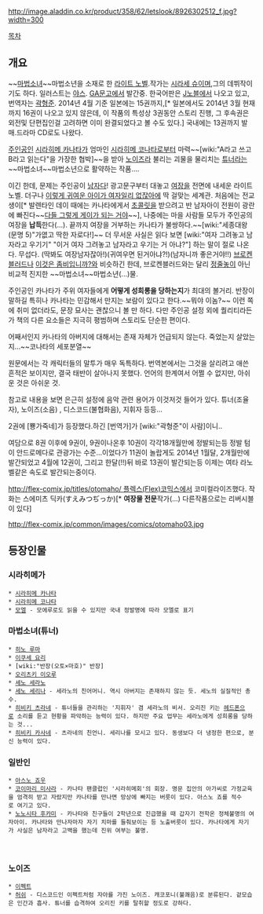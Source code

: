http://image.aladdin.co.kr/product/358/62/letslook/8926302512_f.jpg?width=300

[[목차]]

== 개요 ==
~~[[마법소녀]]~~마법소년을 소재로 한 [[라이트 노벨]].작가는 [[시라세 슈]]이며,그의 데뷔작이기도 하다. 일러스트는 [[야스]]. [[GA문고]]에서 발간중. 한국어판은 [[J노블]]에서 나오고 있고, 번역자는 [[곽형준]]. 2014년 4월 기준 일본에는 15권까지,[* 일본에서도 2014년 3월 현재까지 16권이 나오고 있지 않은데, 이 작품의 특성상 3권동안 스토리 진행, 그 후속권은 외전및 단편집인걸 고려하면 이미 완결되었다고 볼 수도 있다.]  국내에는 13권까지 발매.드라마 CD로도 나왔다.

[[주인공]]인 [[시라히메 카나타]]가 엄마인 [[시라히메 코나타]]로부터 마력~~[wiki:"A라고 쓰고 B라고 읽는다"을 가장한 협박]~~을 받아 [[노이즈]]라 불리는 괴물을 물리치는 [[튜너]]라는 ~~마법소녀~~마법소년으로 활약하는 작품....

이긴 한데, 문제는 주인공이 [[남자]]다! 광고문구부터 대놓고 [[여장]]을 전면에 내세운 라이트 노벨. 더구나 [[이렇게 귀여운 아이가 여자일리 없잖아]]에 딱 걸맞는 세계관. 처음에는 전교생이[* 발렌타인 데이 때에는 카나타에게서 [[초콜릿]]을 받으려고 반 남자아이 전원이 광란에 빠진다~~[[다들 그렇게 게이가 되는 거야]]~~], 나중에는 마을 사람들 모두가 주인공의 여장을 '''납득'''한다(...). 끝까지 여장을 거부하는 카나타가 불쌍하다.~~[wiki:"세종대왕(문명 5)"가엾고 딱한 자로다!]~~ 더 무서운 사실은 읽다 보면 [wiki:"여자 그려놓고 남자라고 우기기" "이거 여자 그려놓고 남자라고 우기는 거 아냐?"] 하는 말이 절로 나온다. 무섭다. (딱봐도 여장남자잖아!)(귀여우면 된거아냐?!)(남자니까 좋은거야!!) [[브로켄블러드]]나 [[이것은 좀비입니까?]]와 비슷하긴 한데, 브로켄블러드와는 달리 [[정줄놓]]이 아닌 비교적 진지한 ~~마법소녀~~마법소년(...)물.

주인공인 카나타가 주위 여자들에게 '''어떻게 성희롱을 당하는지'''가 최대의 볼거리. 반장이 말하길 특히나 카나타는 민감해서 만지는 보람이 있다고 한다.~~뭐야 이놈?~~ 이런 쪽에 취미 없더라도, 문장 묘사는 괜찮으니 볼 만 하다. 
다만 주인공 설정 외에 퀄리티라든가 책의 다른 요소들은 지극히 평범하며 스토리도 단순한 편이다.

어째서인지 카나타의 아버지에 대해서는 존재 자체가 언급되지 않는다. 죽었는지 살았는지...~~코나타의 세포분열~~

원문에서는 각 캐릭터들의 말투가 매우 독특하다. 번역본에서는 그것을 살리려고 애쓴 흔적은 보이지만, 결국 태반이 살아나지 못했다. 언어의 한계여서 어쩔 수 없지만, 아쉬운 것은 아쉬운 것.

참고로 내용을 보면 은근히 설정에 음악 관련 용어가 이것저것 들어가 있다. 튜너(조율자), 노이즈(소음) , 디스코드(불협화음), 지휘자 등등...

2권에 [뿅가죽네]가 등장했다.하긴 [번역가]가 [wiki:"곽형준"이 사람]이니..

여담으로 8권 이후에 9권이, 9권이나온후 10권이 각각18개월만에 정발되는등 정발 텀이 안드로메다로 관광가는 수준...이었다가 11권이 놀랍게도 2014년 1월달, 2개월만에 발간되었고 4월에 12권이, 그리고 한달(!!)뒤 바로 13권이 발간되는등 이제는 여타 라노벨같은 속도로 발간되는중이다.

[[http://flex-comix.jp/titles/otomaho/ 플렉스(Flex)코믹스]]에서 코미컬라이즈했다. 작화는 스에미츠 딕카(すえみつぢっか)[* '''여장물 전문'''작가(...) 다른작품으로는 리버시블이 있다]

http://flex-comix.jp/common/images/comics/otomaho03.jpg


== 등장인물 ==
=== 시라히메가 ===
 * [[시라히메 카나타]]
 * [[시라히메 코나타]]
 * [[모엘]] - 모에루로도 읽을 수 있지만 국내 정발명에 따라 모엘로 표기

=== 마법소녀(튜너) ===
 * [[히노 루마]]
 * [[이쿠세 요리]]
 * [wiki:"반장(오토×마호)" 반장]
 * [[오리츠키 이오루]]
 * [[세노 세라노]]
 * [[세노 세리나]] - 세라노의 친어머니. 역시 아버지는 존재하지 않는 듯. 세노의 실질적인 총수. 
 * [[히비키 츠라네]] - 튜너들을 관리하는 '지휘자' 겸 세라노의 비서. 오리진 키는 [[헤드폰]]으로 소리를 듣고 현황을 파악하는 능력이 있다. 하지만 주요 업무는 세라노에게 성희롱을 당하는 것...
 * [[히비키 카사네]] - 츠라네의 친언니. 세리나를 모시고 있다. 동생보다 더 냉정한 편으로, 분신 능력이 있다.

=== 일반인 ===
 * [[아스노 죠우]]
 * [[코이마리 미사라]] - 카나타 팬클럽인 '시라히메회'의 회장. 명문 집안의 아가씨로 가정교육을 엄격히 받고 자랐지만 카나타를 만나면 망상에 빠지는 버릇이 있다. 아스노 죠를 적수로 여기고 있다. 
 * [[노노시타 후카미]] - 카나타와 친구들이 2학년으로 진급했을 때 갑자기 전학온 정체불명의 여자아이. 카나타와 만나자마자 자기 치마를 들춰보이는 등 노출버릇이 있다. 카나타에게 자기가 사실은 남자라고 고백을 했는데 진위 여부는 불명.
　
=== 노이즈 ===
 * [[이펙트]]
 * [[허쉬]] - 디스코드인 이펙트처럼 자아를 가진 노이즈. 캐코포니(불쾌음)로 분류된다. 겉모습은 인간과 흡사. 튜너를 습격하여 오리진 키를 탈취할 정도로 강하다. 
